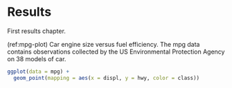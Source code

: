 # Results {#results-1}

First results chapter.

(ref:mpg-plot) Car engine size versus fuel efficiency. The mpg data contains observations collected by the US Environmental Protection Agency on 38 models of car. 

```r
ggplot(data = mpg) + 
  geom_point(mapping = aes(x = displ, y = hwy, color = class))
```